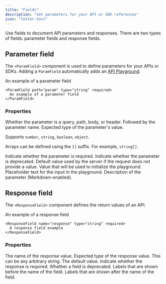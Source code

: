 ```yaml
---
title: "Fields"
description: "Set parameters for your API or SDK references"
icon: "letter-text"
---
```


Use fields to document API parameters and responses. There are two types of fields: parameter fields and response fields.

## Parameter field

The `<ParamField>` component is used to define parameters for your APIs or SDKs. Adding a `ParamField` automatically adds an [API Playground](/api-playground/overview).

<ParamField path="param" type="string" required>
  An example of a parameter field
</ParamField>

```mdx
<ParamField path="param" type="string" required>
  An example of a parameter field
</ParamField>
```

### Properties

<ParamField body="query, path, body, or header" type="string">
  Whether the parameter is a query, path, body, or header. Followed by the parameter name.
</ParamField>

<ParamField body="type" type="string">
  Expected type of the parameter's value.
  
  Supports `number`, `string`, `boolean`, `object`.

  Arrays can be defined using the `[]` suffix. For example, `string[]`.
</ParamField>

<ParamField body="required" type="boolean">
  Indicate whether the parameter is required.
</ParamField>

<ParamField body="deprecated" type="boolean">
  Indicate whether the parameter is deprecated.
</ParamField>

<ParamField body="default" type="string">
  Default value used by the server if the request does not provide a value.
</ParamField>

<ParamField body="initialValue" type="any">
  Value that will be used to initialize the playground.
</ParamField>

<ParamField body="placeholder" type="string">
  Placeholder text for the input in the playground.
</ParamField>

<ParamField body="children" type="string">
  Description of the parameter (Markdown-enabled).
</ParamField>

## Response field

The `<ResponseField>` component defines the return values of an API.

<ResponseField name="response" type="string" required>
  An example of a response field
</ResponseField>

```mdx
<ResponseField name="response" type="string" required>
  A response field example
</ResponseField>
```

### Properties

<ResponseField name="name" type="string" required>
  The name of the response value.
</ResponseField>

<ResponseField name="type" type="string" required>
  Expected type of the response value. This can be any arbitrary string.
</ResponseField>

<ResponseField name="default" type="string">
  The default value.
</ResponseField>

<ResponseField name="required" type="boolean">
  Indicate whether the response is required.
</ResponseField>

<ResponseField name="deprecated" type="boolean">
  Whether a field is deprecated.
</ResponseField>

<ResponseField name="pre" type="string[]">
  Labels that are shown before the name of the field.
</ResponseField>

<ResponseField name="post" type="string[]">
  Labels that are shown after the name of the field.
</ResponseField>
